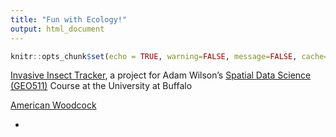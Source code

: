 ```yaml
---
title: "Fun with Ecology!"
output: html_document
---
```


```r
knitr::opts_chunk$set(echo = TRUE, warning=FALSE, message=FALSE, cache=TRUE)
```

[Invasive Insect Tracker](https://geo511-2019.github.io/2019-geo511-project-AJKlisavage/), a project for Adam Wilson's [Spatial Data Science (GEO511)](http://wilsonlab.io/GEO511/) Course at the University at Buffalo


[American Woodcock](https://ajklisavage.github.io/fun-with-ecology/Woodcock.html)


*

